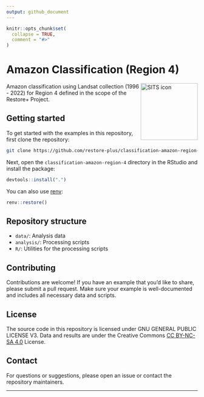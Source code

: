 ```yaml
---
output: github_document
---
```


```r
knitr::opts_chunk$set(
  collapse = TRUE,
  comment = "#>"
)
```

# Amazon Classification (Region 4)

<img src=".github/images/sits_sticker.png" alt="SITS icon" align="right" height="150" width="150"/>

<!-- badges: start -->
<!-- badges: end -->

Amazon classification using Landsat collection (1996 - 2022) for Region 4 defined in the scope of the Restore+ Project.

## Getting started

To get started with the examples in this repository, first clone the repository:

```sh
git clone https://github.com/restore-plus/classification-amazon-region-4
```

Next, open the `classification-amazon-region-4` directory in the RStudio and install the package:

```r
devtools::install(".")
```

You can also use [renv](https://rstudio.github.io/renv/):

```r
renv::restore()
```

## Repository structure

- `data/`: Analysis data
- `analysis/`: Processing scripts
- `R/`: Utilities for the processing scripts

## Contributing

Contributions are welcome! If you have an example that you'd like to share, please submit a pull request. Make sure your example is well-documented and includes all necessary data and scripts.

## License

The source code in this repository is licensed under GNU GENERAL PUBLIC LICENSE V3. Data and results are under the Creative Commons [CC BY-NC-SA 4.0](https://creativecommons.org/licenses/by-nc-sa/4.0/) License.

## Contact

For questions or suggestions, please open an issue or contact the repository maintainers.

---
